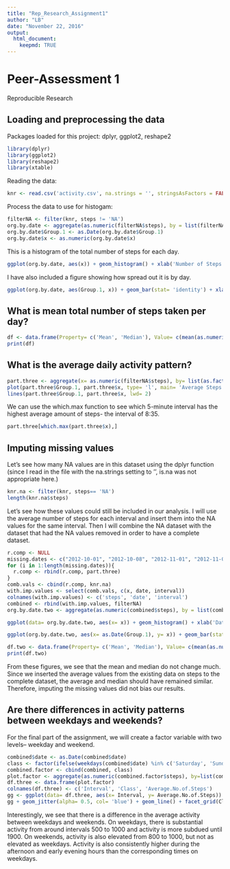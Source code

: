 ```yaml
---
title: "Rep_Research_Assignment1"
author: "LB"
date: "November 22, 2016"
output: 
  html_document:
    keepmd: TRUE
---
```


Peer-Assessment 1
====================
Reproducible Research


## Loading and preprocessing the data

Packages loaded for this project: dplyr, ggplot2, reshape2
```r
library(dplyr)
library(ggplot2)
library(reshape2)
library(xtable)
```


Reading the data:
```r
knr <- read.csv('activity.csv', na.strings = '', stringsAsFactors = FALSE)
```

Process the data to use for histogam:
```r
filterNA <- filter(knr, steps != 'NA')
org.by.date <- aggregate(as.numeric(filterNA$steps), by = list(filterNA$date), sum)
org.by.date$Group.1 <- as.Date(org.by.date$Group.1)
org.by.date$x <- as.numeric(org.by.date$x)
```

This is a histogram of the total number of steps for each day.

```r
ggplot(org.by.date, aes(x)) + geom_histogram() + xlab('Number of Steps') + ylab('Count') + ggtitle('Frequency of No. of Steps')

```

I have also included a figure showing how spread out it is by day.
```r
ggplot(org.by.date, aes(Group.1, x)) + geom_bar(stat= 'identity') + xlab('Date') + ylab('No. of Steps') + ggtitle('Number of Steps Taken each Day')
```
## What is mean total number of steps taken per day?

```r
df <- data.frame(Property= c('Mean', 'Median'), Value= c(mean(as.numeric(org.by.date$x)), median(as.numeric(org.by.date$x))))
print(df)
```

## What is the average daily activity pattern?
```r
part.three <- aggregate(x= as.numeric(filterNA$steps), by= list(as.factor(filterNA$interval)), mean)
plot(part.three$Group.1, part.three$x, type= 'l', main= 'Average Steps by Interval', ylab= 'Avg. No. of Steps', xlab= 'Interval')
lines(part.three$Group.1, part.three$x, lwd= 2)
```

We can use the which.max function to see which 5-minute interval has the highest average amount of steps- the interval of 8:35.
```r
part.three[which.max(part.three$x),]
```

## Imputing missing values
Let's see how many NA values are in this dataset using the dplyr function (since I read in the file with the na.strings setting to '', is.na was not appropriate here.)
``` r
knr.na <- filter(knr, steps== 'NA')
length(knr.na$steps)
```

Let's see how these values could still be included in our analysis. I will use the average number of steps for each interval and insert them into the NA values for the same interval. Then I will combine the NA dataset with the dataset that had the NA values removed in order to have a complete dataset.

``` r
r.comp <- NULL
missing.dates <- c("2012-10-01", "2012-10-08", "2012-11-01", "2012-11-04", "2012-11-09", "2012-11-10", "2012-11-14", "2012-11-30")
for (i in 1:length(missing.dates)){
  r.comp <- rbind(r.comp, part.three)
}
comb.vals <- cbind(r.comp, knr.na)
with.imp.values <- select(comb.vals, c(x, date, interval))
colnames(with.imp.values) <- c('steps', 'date', 'interval')
combined <- rbind(with.imp.values, filterNA)
org.by.date.two <- aggregate(as.numeric(combined$steps), by = list(combined$date), sum)
```

``` r
ggplot(data= org.by.date.two, aes(x= x)) + geom_histogram() + xlab('Date') + ylab('No. of Steps') + ggtitle('Number of Steps Taken each Day')
```

```r
ggplot(org.by.date.two, aes(x= as.Date(Group.1), y= x)) + geom_bar(stat= 'identity') + xlab('Date') + ylab('No. of Steps') + ggtitle('Number of Steps Taken each Day')

```

```r
df.two <- data.frame(Property= c('Mean', 'Median'), Value= c(mean(as.numeric(org.by.date.two$x)), median(as.numeric(org.by.date.two$x))))
print(df.two)
```

From these figures, we see that the mean and median do not change much. Since we inserted the average values from the existing data on steps to the complete dataset, the average and median should have remained similar. Therefore, imputing the missing values did not bias our results.

## Are there differences in activity patterns between weekdays and weekends?
For the final part of the assignment, we will create a factor variable with two levels-- weekday and weekend.

```r
combined$date <- as.Date(combined$date)
class <- factor(ifelse(weekdays(combined$date) %in% c('Saturday', 'Sunday'), 'weekend', 'weekday'), levels = c('weekday', 'weekend'))
combined.factor <- cbind(combined, class)
plot.factor <- aggregate(as.numeric(combined.factor$steps), by=list(combined.factor$interval, combined.factor$class), mean)
df.three <- data.frame(plot.factor)
colnames(df.three) <- c('Interval', 'Class', 'Average.No.of.Steps')
gg <- ggplot(data= df.three, aes(x= Interval, y= Average.No.of.Steps))
gg + geom_jitter(alpha= 0.5, col= 'blue') + geom_line() + facet_grid(Class~.) 
```

Interestingly, we see that there is a difference in the average activity between weekdays and weekends. On weekdays, there is substantial activity from around intervals 500 to 1000 and activity is more subdued until 1900. On weekends, activity is also elevated from 800 to 1000, but not as elevated as weekdays. Activity is also consistently higher during the afternoon and early evening hours than the corresponding times on weekdays.
